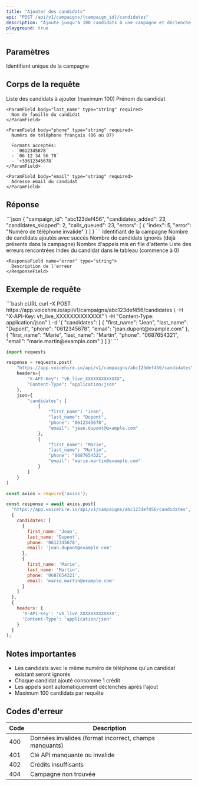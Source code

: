 ```yaml
---
title: "Ajouter des candidats"
api: "POST /api/v1/campaigns/{campaign_id}/candidates"
description: "Ajoute jusqu'à 100 candidats à une campagne et déclenche automatiquement les appels"
playground: true
---
```


## Paramètres

<ParamField path="campaign_id" type="string" required>
  Identifiant unique de la campagne
</ParamField>

## Corps de la requête

<ParamField body="candidates" type="array" required>
  Liste des candidats à ajouter (maximum 100)
  
  <Expandable title="Propriétés de chaque candidat">
    <ParamField body="first_name" type="string" required>
      Prénom du candidat
    </ParamField>
    
    <ParamField body="last_name" type="string" required>
      Nom de famille du candidat
    </ParamField>
    
    <ParamField body="phone" type="string" required>
      Numéro de téléphone français (06 ou 07)
      
      Formats acceptés:
      - `0612345678`
      - `06 12 34 56 78`
      - `+33612345678`
    </ParamField>
    
    <ParamField body="email" type="string" required>
      Adresse email du candidat
    </ParamField>
  </Expandable>
</ParamField>

## Réponse

<ResponseExample>
```json
{
  "campaign_id": "abc123def456",
  "candidates_added": 23,
  "candidates_skipped": 2,
  "calls_queued": 23,
  "errors": [
    {
      "index": 5,
      "error": "Numéro de téléphone invalide"
    }
  ]
}
```
</ResponseExample>

<ResponseField name="campaign_id" type="string" required>
  Identifiant de la campagne
</ResponseField>

<ResponseField name="candidates_added" type="integer" required>
  Nombre de candidats ajoutés avec succès
</ResponseField>

<ResponseField name="candidates_skipped" type="integer" required>
  Nombre de candidats ignorés (déjà présents dans la campagne)
</ResponseField>

<ResponseField name="calls_queued" type="integer" required>
  Nombre d'appels mis en file d'attente
</ResponseField>

<ResponseField name="errors" type="array">
  Liste des erreurs rencontrées
  
  <Expandable title="Propriétés">
    <ResponseField name="index" type="integer">
      Index du candidat dans le tableau (commence à 0)
    </ResponseField>
    
    <ResponseField name="error" type="string">
      Description de l'erreur
    </ResponseField>
  </Expandable>
</ResponseField>

## Exemple de requête

<CodeGroup>
```bash cURL
curl -X POST https://app.voicehire.io/api/v1/campaigns/abc123def456/candidates \
  -H "X-API-Key: vh_live_XXXXXXXXXXXXX" \
  -H "Content-Type: application/json" \
  -d '{
    "candidates": [
      {
        "first_name": "Jean",
        "last_name": "Dupont",
        "phone": "0612345678",
        "email": "jean.dupont@example.com"
      },
      {
        "first_name": "Marie",
        "last_name": "Martin",
        "phone": "0687654321",
        "email": "marie.martin@example.com"
      }
    ]
  }'
```

```python Python
import requests

response = requests.post(
    "https://app.voicehire.io/api/v1/campaigns/abc123def456/candidates",
    headers={
        "X-API-Key": "vh_live_XXXXXXXXXXXXX",
        "Content-Type": "application/json"
    },
    json={
        "candidates": [
            {
                "first_name": "Jean",
                "last_name": "Dupont",
                "phone": "0612345678",
                "email": "jean.dupont@example.com"
            },
            {
                "first_name": "Marie",
                "last_name": "Martin",
                "phone": "0687654321",
                "email": "marie.martin@example.com"
            }
        ]
    }
)
```

```javascript Node.js
const axios = require('axios');

const response = await axios.post(
  'https://app.voicehire.io/api/v1/campaigns/abc123def456/candidates',
  {
    candidates: [
      {
        first_name: 'Jean',
        last_name: 'Dupont',
        phone: '0612345678',
        email: 'jean.dupont@example.com'
      },
      {
        first_name: 'Marie',
        last_name: 'Martin',
        phone: '0687654321',
        email: 'marie.martin@example.com'
      }
    ]
  },
  {
    headers: {
      'X-API-Key': 'vh_live_XXXXXXXXXXXXX',
      'Content-Type': 'application/json'
    }
  }
);
```
</CodeGroup>

## Notes importantes

- Les candidats avec le même numéro de téléphone qu'un candidat existant seront ignorés
- Chaque candidat ajouté consomme 1 crédit
- Les appels sont automatiquement déclenchés après l'ajout
- Maximum 100 candidats par requête

## Codes d'erreur

| Code | Description |
|------|-------------|
| 400 | Données invalides (format incorrect, champs manquants) |
| 401 | Clé API manquante ou invalide |
| 402 | Crédits insuffisants |
| 404 | Campagne non trouvée |